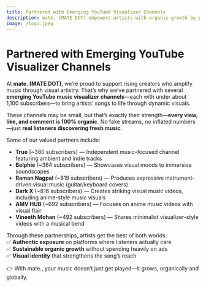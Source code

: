 ```yaml
---
title: Partnered with Emerging YouTube Visualizer Channels
description: mate. (MATE DOT) empowers artists with organic growth by partnering with 50+ small YouTube visualizer channels—helping songs reach real listeners, not bots.
image: /logo.jpeg
---
```


<h1 style={{ textAlign: "left" }}>Partnered with Emerging YouTube Visualizer Channels</h1>

At **mate. (MATE DOT)**, we’re proud to support rising creators who amplify music through visual artistry. That’s why we’ve partnered with several **emerging YouTube music visualizer channels**—each with under about 1,100 subscribers—to bring artists’ songs to life through dynamic visuals.  

These channels may be small, but that’s exactly their strength—**every view, like, and comment is 100% organic**. No fake streams, no inflated numbers—just **real listeners discovering fresh music**.  

Some of our valued partners include:  

- **True** (~380 subscribers) — Independent music-focused channel featuring ambient and indie tracks  
- **Belphie** (~364 subscribers) — Showcases visual moods to immersive soundscapes  
- **Raman Nagpal** (~819 subscribers) — Produces expressive instrument-driven visual music (guitar/keyboard covers)  
- **Dark X** (~816 subscribers) — Creates striking visual music videos, including anime-style music visuals  
- **AMV HUB** (~692 subscribers) — Focuses on anime music videos with visual flair  
- **Vineeth Mohan** (~492 subscribers) — Shares minimalist visualizer-style videos with a musical bend  

Through these partnerships, artists get the best of both worlds:  
✅ **Authentic exposure** on platforms where listeners actually care  
✅ **Sustainable organic growth** without spending heavily on ads  
✅ **Visual identity** that strengthens the song’s reach  

👉 With mate., your music doesn’t just get played—it grows, organically and globally.  

